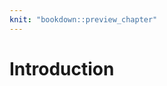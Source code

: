 ```yaml
---
knit: "bookdown::preview_chapter"
---
```


# Introduction

<!-- ```{r 1_setup, include=FALSE} -->
<!-- knitr::opts_chunk$set(echo = TRUE) -->
<!-- ``` -->

<!-- Introduction 

This been removed to get the correct chapter numbers.
TODO: Reinstate with correct numbers.
-->

